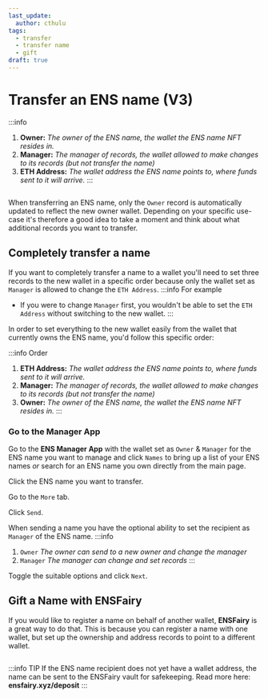 ```yaml
---
last_update:
  author: cthulu
tags:
  - transfer
  - transfer name
  - gift
draft: true
---
```


# Transfer an ENS name (V3)

:::info
 1. **Owner:** *The owner of the ENS name, the wallet the ENS name NFT resides in.*
 1. **Manager:** *The manager of records, the wallet allowed to make changes to its records (but not transfer the name)*
 1. **ETH Address:** *The wallet address the ENS name points to, where funds sent to it will arrive.*
:::

<BrowserWindow url="app.ens.domains">
  <Image img="/img/howto/v3-transfer-name-records.png"/>
</BrowserWindow>

When transferring an ENS name, only the `Owner` record is automatically updated to reflect the new owner wallet.
Depending on your specific use-case it's therefore a good idea to take a moment and think about what additional records you want to transfer.

## Completely transfer a name
If you want to completely transfer a name to a wallet you'll need to set three records to the new wallet in a specific order because only the wallet set as `Manager` is allowed to change the `ETH Address`.
:::info For example
 - If you were to change `Manager` first, you wouldn't be able to set the `ETH Address` without switching to the new wallet.
:::

In order to set everything to the new wallet easily from the wallet that currently owns the ENS name, you'd follow this specific order:

:::info Order
 1. **ETH Address:** *The wallet address the ENS name points to, where funds sent to it will arrive.*
 1. **Manager:** *The manager of records, the wallet allowed to make changes to its records (but not transfer the name)*
 1. **Owner:** *The owner of the ENS name, the wallet the ENS name NFT resides in.*
:::

### Go to the Manager App
Go to the <Link to="https://app.ens.domains"><b>ENS Manager App</b></Link> with the wallet set as `Owner` & `Manager` for the ENS name you want to manage and click `Names` to bring up a list
of your ENS names *or* search for an ENS name you own directly from the main page.
<BrowserWindow url="app.ens.domains">
  <Image img="/img/howto/v3-transfer-name-1.png"/>
</BrowserWindow>

Click the ENS name you want to transfer.
<BrowserWindow url="app.ens.domains">
  <Image img="/img/howto/v3-transfer-name-2.png"/>
</BrowserWindow>

Go to the `More` tab.
<BrowserWindow url="app.ens.domains">
  <Image img="/img/howto/v3-transfer-name-3.png"/>
</BrowserWindow>

Click `Send`.
<BrowserWindow url="app.ens.domains">
  <Image img="/img/howto/v3-transfer-name-4.png"/>
</BrowserWindow>

When sending a name you have the optional ability to set the recipient as `Manager` of the ENS name.
:::info
1. `Owner` *The owner can send to a new owner and change the manager*
1. `Manager` *The manager can change and set records*
:::

Toggle the suitable options and click `Next`.
<BrowserWindow url="app.ens.domains">
  <Image img="/img/howto/v3-transfer-name-5.png"/>
</BrowserWindow>

## Gift a Name with ENSFairy
If you would like to register a name on behalf of another wallet, <Link to="https://ensfairy.xyz"><b>ENSFairy</b></Link> is a great way to do that. This is because you can register a name with one wallet, but set up the ownership and address records to point to a different wallet.

<BrowserWindow url="ensfairy.xyz">
  <Image img="/img/howto/ensfairy-gifting.gif"/>
</BrowserWindow>

:::info TIP
 If the ENS name recipient does not yet have a wallet address, the name can be sent to the ENSFairy vault for safekeeping. Read more here: <Link to="https://ensfairy.xyz"><b>ensfairy.xyz/deposit</b></Link>
 :::
